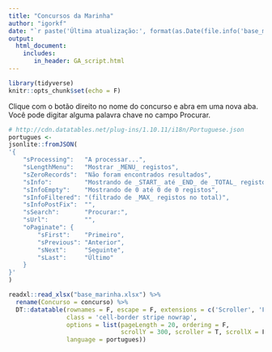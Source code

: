 ```yaml
---
title: "Concursos da Marinha"
author: "igorkf"
date: "`r paste('Última atualização:', format(as.Date(file.info('base_marinha.xlsx')$mtime), format = '%d/%m/%Y'))`"
output: 
  html_document:
    includes:
       in_header: GA_script.html
---
```



```r

library(tidyverse)
knitr::opts_chunk$set(echo = F)

```



Clique com o botão direito no nome do concurso e abra em uma nova aba.  
Você pode digitar alguma palavra chave no campo Procurar. 
```r

# http://cdn.datatables.net/plug-ins/1.10.11/i18n/Portuguese.json
portugues <-
jsonlite::fromJSON(
'{
	"sProcessing":   "A processar...",
	"sLengthMenu":   "Mostrar _MENU_ registos",
	"sZeroRecords":  "Não foram encontrados resultados",
	"sInfo":         "Mostrando de _START_ até _END_ de _TOTAL_ registos",
	"sInfoEmpty":    "Mostrando de 0 até 0 de 0 registos",
	"sInfoFiltered": "(filtrado de _MAX_ registos no total)",
	"sInfoPostFix":  "",
	"sSearch":       "Procurar:",
	"sUrl":          "",
	"oPaginate": {
	    "sFirst":    "Primeiro",
	    "sPrevious": "Anterior",
	    "sNext":     "Seguinte",
	    "sLast":     "Último"
	}
}'
)

readxl::read_xlsx("base_marinha.xlsx") %>%
  rename(Concurso = concurso) %>% 
  DT::datatable(rownames = F, escape = F, extensions = c('Scroller', 'FixedHeader'),
                class = 'cell-border stripe nowrap',
                options = list(pageLength = 20, ordering = F,
                               scrollY = 300, scroller = T, scrollX = F,
                language = portugues))

```

